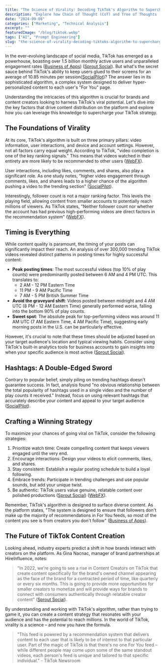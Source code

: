 ```yaml
---
title: "The Science of Virality: Decoding TikTok's Algorithm to Supercharge Your Content Strategy"
description: "Explore how Chain of Thought (CoT) and Tree of Thoughts (ToT) are transforming AI's ability to reason and solve problems with advanced prompting techniques."
date: "2024-09-08"
categories: ["Marketing", "Technical Analysis"]
excerpt: ""
featuredImage: "/blog/tiktok.webp"
tags: ["AI", "Prompt Engineering"]
slug: "the-science-of-virality-decoding-tiktoks-algorithm-to-supercharge-your-content-strategy"
---
```


In the ever-evolving landscape of social media, TikTok has emerged as a powerhouse, boasting over 1.5 billion monthly active users and unparalleled engagement rates​ ([Business of Apps](https://www.businessofapps.com/data/tik-tok-statistics/))​​ ([Sprout Social](https://sproutsocial.com/insights/tiktok-stats/))​. But what's the secret sauce behind TikTok's ability to keep users glued to their screens for an average of 10.85 minutes per session​ ([SocialPilot](https://www.socialpilot.co/tiktok-marketing/tiktok-statistics))​? The answer lies in its sophisticated algorithm, a complex system designed to deliver hyper-personalized content to each user's "For You" page.

Understanding the intricacies of this algorithm is crucial for brands and content creators looking to harness TikTok's viral potential. Let's dive into the key factors that drive content distribution on the platform and explore how you can leverage this knowledge to supercharge your TikTok strategy.

## The Foundations of Virality

At its core, TikTok's algorithm is built on three primary pillars: video information, user interactions, and device and account settings. However, not all factors carry equal weight. According to TikTok, "video completion is one of the key ranking signals." This means that videos watched in their entirety are more likely to be recommended to other users​ ([WebFX](https://www.webfx.com/blog/social-media/tik-tok-statistics/))​.

User interactions, including likes, comments, and shares, also play a significant role. As one study notes, "higher video engagement through comments, likes, and shares leads to a higher chance of the algorithm pushing a video to the trending section"​ ([SocialPilot](https://www.socialpilot.co/tiktok-marketing/tiktok-statistics))​.

Interestingly, follower count is not a major ranking factor. This levels the playing field, allowing content from smaller accounts to potentially reach millions of viewers. As TikTok states, "Neither follower count nor whether the account has had previous high-performing videos are direct factors in the recommendation system"​ ([WebFX](https://www.webfx.com/blog/social-media/tik-tok-statistics/))​.

## Timing is Everything

While content quality is paramount, the timing of your posts can significantly impact their reach. An analysis of over 300,000 trending TikTok videos revealed distinct patterns in posting times for highly successful content:

- **Peak posting times**: The most successful videos (top 10% of play counts) were predominantly posted between 6 AM and 4 PM UTC. This translates to:
  - 2 AM - 12 PM Eastern Time
  - 11 PM - 9 AM Pacific Time
  - 7 AM - 5 PM British Summer Time
- **Avoid the graveyard shift**: Videos posted between midnight and 4 AM UTC (8 PM - 12 AM Eastern Time) generally performed worse, falling into the bottom 90% of play counts.
- **Sweet spot**: The absolute peak for top-performing videos was around 11 AM UTC (7 AM Eastern Time, 4 AM Pacific Time), suggesting early morning posts in the U.S. can be particularly effective.

However, it's crucial to note that these times should be adjusted based on your target audience's location and typical viewing habits. Consider using TikTok's built-in analytics tools for business accounts to gain insights into when your specific audience is most active​ ([Sprout Social](https://sproutsocial.com/insights/tiktok-stats/))​.

## Hashtags: A Double-Edged Sword

Contrary to popular belief, simply piling on trending hashtags doesn't guarantee success. In fact, analysis found "no obvious relationship between the total popularity of hashtags used in a single video and the number of play counts it received." Instead, focus on using relevant hashtags that accurately describe your content and appeal to your target audience​ ([SocialPilot](https://www.socialpilot.co/tiktok-marketing/tiktok-statistics))​.

## Crafting a Winning Strategy

To maximize your chances of going viral on TikTok, consider the following strategies:

1. Prioritize watch time: Create compelling content that keeps viewers engaged until the very end.
2. Encourage interactions: Design your videos to elicit comments, likes, and shares.
3. Stay consistent: Establish a regular posting schedule to build a loyal following.
4. Embrace trends: Participate in trending challenges and use popular sounds, but add your unique twist.
5. Be authentic: TikTok users value genuine, relatable content over polished productions​ ([Sprout Social](https://sproutsocial.com/insights/tiktok-stats/))​​ ([WebFX](https://www.webfx.com/blog/social-media/tik-tok-statistics/))​.

Remember, TikTok's algorithm is designed to surface diverse content. As the platform states, "The system is designed to ensure that followers don't make up the majority of recommendations in For You feeds, so most of the content you see is from creators you don't follow"​ ([Business of Apps](https://www.businessofapps.com/data/tik-tok-statistics/))​.

## The Future of TikTok Content Creation

Looking ahead, industry experts predict a shift in how brands interact with creators on the platform. As Gina Nacnac, manager of brand partnerships at HireInfluence, notes:

> "In 2022, we're going to see a rise in Content Creators on TikTok that create content specifically for the brand's owned channel appearing as the face of the brand for a contracted period of time, like quarterly or every six months. This is going to provide more opportunities for smaller creators to monetize and will provide ways for brands to connect with consumers authentically through relatable creator content"​ ([Sprout Social](https://sproutsocial.com/insights/tiktok-stats/))​.

By understanding and working with TikTok's algorithm, rather than trying to game it, you can create a content strategy that resonates with your audience and has the potential to reach millions. In the world of TikTok, virality is a science – and now you have the formula.

> "This feed is powered by a recommendation system that delivers content to each user that is likely to be of interest to that particular user. Part of the magic of TikTok is that there's no one For You feed – while different people may come upon some of the same standout videos, each person's feed is unique and tailored to that specific individual." - TikTok Newsroom
